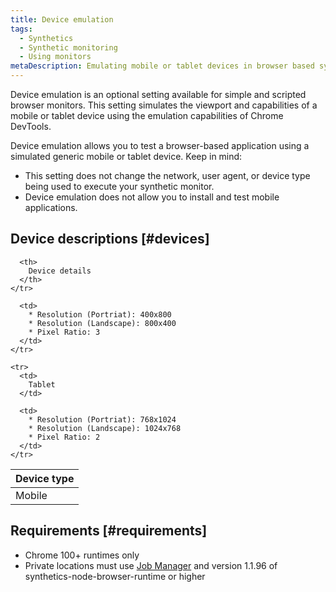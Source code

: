 ```yaml
---
title: Device emulation
tags:
  - Synthetics
  - Synthetic monitoring
  - Using monitors
metaDescription: Emulating mobile or tablet devices in browser based synthetic monitors
---
```


Device emulation is an optional setting available for simple and scripted browser monitors. This setting simulates the viewport and capabilities of a mobile or tablet device using the emulation capabilities of Chrome DevTools. 

Device emulation allows you to test a browser-based application using a simulated generic mobile or tablet device. Keep in mind: 
* This setting does not change the network, user agent, or device type being used to execute your synthetic monitor. 
* Device emulation does not allow you to install and test mobile applications.

## Device descriptions [#devices]

<table>
  <thead>
    <tr>
      <th style={{ width: "200px" }}>
        Device type
      </th>

      <th>
        Device details
      </th>
    </tr>
  </thead>

  <tbody>
    <tr>
      <td>
        Mobile
      </td>

      <td>
        * Resolution (Portriat): 400x800
        * Resolution (Landscape): 800x400
        * Pixel Ratio: 3
      </td>
    </tr>

    <tr>
      <td>
        Tablet
      </td>

      <td>
        * Resolution (Portriat): 768x1024
        * Resolution (Landscape): 1024x768
        * Pixel Ratio: 2
      </td>
    </tr>
  </tbody>
</table>

## Requirements [#requirements]

* Chrome 100+ runtimes only
* Private locations must use [Job Manager](docs/synthetics/synthetic-monitoring/private-locations/job-manager-transition-guide/) and version 1.1.96 of synthetics-node-browser-runtime or higher